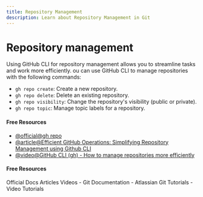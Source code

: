 ```yaml
---
title: Repository Management
description: Learn about Repository Management in Git
---
```


# Repository management

Using GitHub CLI for repository management allows you to streamline tasks and work more efficiently. ou can use GitHub CLI to manage repositories with the following commands:

- `gh repo create`: Create a new repository.
- `gh repo delete`: Delete an existing repository.
- `gh repo visibility`: Change the repository's visibility (public or private).
- `gh repo topic`: Manage topic labels for a repository.

#### Free Resources

- [@official@gh repo](https://cli.github.com/manual/gh_repo)
- [@article@Efficient GitHub Operations: Simplifying Repository Management using Github CLI](https://dev.to/yutee_okon/efficient-github-operations-simplifying-repository-management-using-github-cli-190l)
- [@video@GitHub CLI (gh) - How to manage repositories more efficiently](https://www.youtube.com/watch?v=BII6ZY2Rnlc)

#### Free Resources

<Tabs defaultValue="official">
<TabsList>
<TabsTrigger value="official">Official Docs</TabsTrigger>
<TabsTrigger value="article">Articles</TabsTrigger>
<TabsTrigger value="video">Videos</TabsTrigger>
</TabsList>

<TabsContent value="official">
- <Link href="https://git-scm.com/docs">Git Documentation</Link>
</TabsContent>
<TabsContent value="article">
- <Link href="https://www.atlassian.com/git/tutorials">Atlassian Git Tutorials</Link>
</TabsContent>
<TabsContent value="video">
- <Link href="https://www.youtube.com/results?search_query=git+repository-management+tutorial">Video Tutorials</Link>
</TabsContent>
</Tabs>

<Outlet path="5-github/basics/repository-management" />
